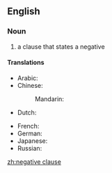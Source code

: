 ==English==

===Noun===
{{examples-right|I don't know where to begin.}}
{{en-noun|head=[[negative]] [[clause]]}}

# {{label|en|grammar}} a clause that states a negative

====Translations====
{{trans-top|negative clause, negative sentence}}
* Arabic: {{t|ar|جُمْلَة مَنْفِيَّة|f|tr=jumla manfiyya}}
* Chinese:
*: Mandarin: {{t+|cmn|否定句|tr=fǒudìngjù|sc=Hani}}
* Dutch: {{t|nl|ontkennende zin|m}}
{{trans-mid}}
* French: {{t|fr|phrase négative|f}}
* German: {{t|de|negativer Satz|m}}
* Japanese: {{t|ja|否定文|tr=ひていぶん, hiteibun}}
* Russian: {{t|ru|отрица́тельное предложе́ние|n}}
{{trans-bottom}}

[[zh:negative clause]]